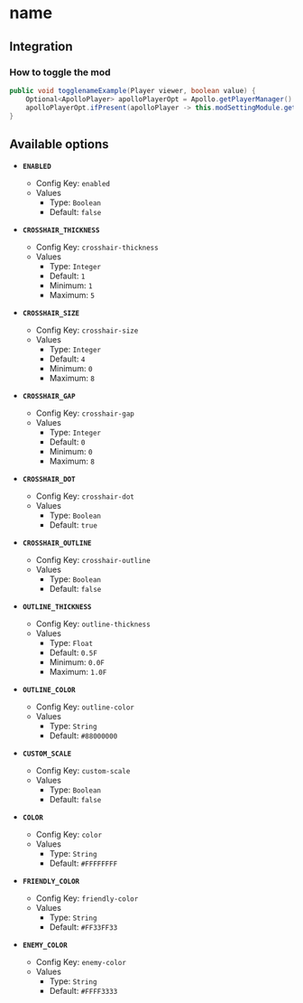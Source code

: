# name

## Integration

### How to toggle the mod

```java
public void togglenameExample(Player viewer, boolean value) {
    Optional<ApolloPlayer> apolloPlayerOpt = Apollo.getPlayerManager().getPlayer(viewer.getUniqueId());
    apolloPlayerOpt.ifPresent(apolloPlayer -> this.modSettingModule.getOptions().set(apolloPlayer, ModCrosshair.ENABLED, value));
}
```

## Available options

- __`ENABLED`__
    - Config Key: `enabled`
    - Values
        - Type: `Boolean`
        - Default: `false`

- __`CROSSHAIR_THICKNESS`__
    - Config Key: `crosshair-thickness`
    - Values
        - Type: `Integer`
        - Default: `1`
        - Minimum: `1`
        - Maximum: `5`

- __`CROSSHAIR_SIZE`__
    - Config Key: `crosshair-size`
    - Values
        - Type: `Integer`
        - Default: `4`
        - Minimum: `0`
        - Maximum: `8`

- __`CROSSHAIR_GAP`__
    - Config Key: `crosshair-gap`
    - Values
        - Type: `Integer`
        - Default: `0`
        - Minimum: `0`
        - Maximum: `8`

- __`CROSSHAIR_DOT`__
    - Config Key: `crosshair-dot`
    - Values
        - Type: `Boolean`
        - Default: `true`

- __`CROSSHAIR_OUTLINE`__
    - Config Key: `crosshair-outline`
    - Values
        - Type: `Boolean`
        - Default: `false`

- __`OUTLINE_THICKNESS`__
    - Config Key: `outline-thickness`
    - Values
        - Type: `Float`
        - Default: `0.5F`
        - Minimum: `0.0F`
        - Maximum: `1.0F`

- __`OUTLINE_COLOR`__
    - Config Key: `outline-color`
    - Values
        - Type: `String`
        - Default: `#88000000`

- __`CUSTOM_SCALE`__
    - Config Key: `custom-scale`
    - Values
        - Type: `Boolean`
        - Default: `false`

- __`COLOR`__
    - Config Key: `color`
    - Values
        - Type: `String`
        - Default: `#FFFFFFFF`

- __`FRIENDLY_COLOR`__
    - Config Key: `friendly-color`
    - Values
        - Type: `String`
        - Default: `#FF33FF33`

- __`ENEMY_COLOR`__
    - Config Key: `enemy-color`
    - Values
        - Type: `String`
        - Default: `#FFFF3333`

